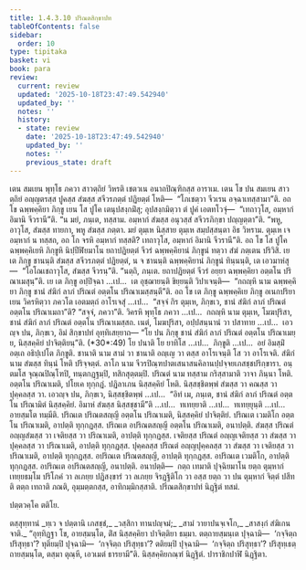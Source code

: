 ```yaml
---
title: 1.4.3.10 ปริณตสิกฺขาปท
tableOfContents: false
sidebar:
  order: 10
type: tipitaka
basket: vi
book: para
review:
  current: review
  updated: '2025-10-18T23:47:49.542940'
  updated_by: ''
  notes: ''
  history:
  - state: review
    date: '2025-10-18T23:47:49.542940'
    updated_by: ''
    notes: ''
    previous_state: draft
---
```



<DynamicBreadcrumb />


<ReviewStatus review={frontmatter.review} showDetails={true} />

<HypothesisAnnotation frontmatter={frontmatter} />

<Division number="657" book="para" e="ch" v="1" p="379">

<Paragraph number="2421" book="para">
เตน สมเยน พุทฺโธ ภควา สาวตฺถิยํ วิหรติ เชตวเน อนาถปิณฺฑิกสฺส อาราเม. เตน โข ปน สมเยน สาวตฺถิยํ อญฺญตรสฺส ปูคสฺส สํฆสฺส สจีวรภตฺตํ ปฏิยตฺตํ โหติ—  “โภเชตฺวา จีวเรน อจฺฉาเทสฺสามา”ติ. อถ โข ฉพฺพคฺคิยา ภิกฺขู เยน โส ปูโค เตนุปสงฺกมิํสุ; อุปสงฺกมิตฺวา ตํ ปูคํ เอตทโวจุํ—  “เทถาวุโส, อมฺหากํ อิมานิ จีวรานี”ติ. “น มยํ, ภนฺเต, ทสฺสาม. อมฺหากํ สํฆสฺส อนุวสฺสํ สจีวรภิกฺขา ปญฺญตฺตา”ติ. “พหู, อาวุโส, สํฆสฺส ทายกา, พหู สํฆสฺส ภตฺตา. มยํ ตุมฺเห นิสฺสาย ตุมฺเห สมฺปสฺสนฺตา อิธ วิหราม. ตุมฺเห เจ อมฺหากํ น ทสฺสถ, อถ โก จรหิ อมฺหากํ ทสฺสติ? เทถาวุโส, อมฺหากํ อิมานิ จีวรานี”ติ. อถ โข โส ปูโค ฉพฺพคฺคิเยหิ ภิกฺขูหิ นิปฺปีฬิยมาโน ยถาปฏิยตฺตํ จีวรํ ฉพฺพคฺคิยานํ ภิกฺขูนํ ทตฺวา สํฆํ ภตฺเตน ปริวิสิ. เย เต ภิกฺขู ชานนฺติ สํฆสฺส สจีวรภตฺตํ ปฏิยตฺตํ, น จ ชานนฺติ ฉพฺพคฺคิยานํ ภิกฺขูนํ ทินฺนนฺติ, เต เอวมาหํสุ—  “โอโณเชถาวุโส, สํฆสฺส จีวรนฺ”ติ. “นตฺถิ, ภนฺเต. ยถาปฏิยตฺตํ จีวรํ อยฺยา ฉพฺพคฺคิยา อตฺตโน ปริณาเมสุนฺ”ติ. เย เต ภิกฺขู อปฺปิจฺฉา …เป…  เต อุชฺฌายนฺติ ขิยฺยนฺติ วิปาเจนฺติ—  “กถญฺหิ นาม ฉพฺพคฺคิยา ภิกฺขู ชานํ สํฆิกํ ลาภํ ปริณตํ อตฺตโน ปริณาเมสฺสนฺตี”ติ.
</Paragraph>

<Paragraph number="2422" book="para">
อถ โข เต ภิกฺขู ฉพฺพคฺคิเย ภิกฺขู อเนกปริยาเยน วิครหิตฺวา ภควโต เอตมตฺถํ อาโรเจสุํ …เป…  “สจฺจํ กิร ตุมฺเห, ภิกฺขเว, ชานํ สํฆิกํ ลาภํ ปริณตํ อตฺตโน ปริณาเมถา”ติ? “สจฺจํ, ภควา”ติ. วิครหิ พุทฺโธ ภควา …เป…  กถญฺหิ นาม ตุมฺเห, โมฆปุริสา, ชานํ สํฆิกํ ลาภํ ปริณตํ อตฺตโน ปริณาเมสฺสถ. เนตํ, โมฆปุริสา, อปฺปสนฺนานํ วา ปสาทาย …เป…  เอวญฺจ ปน, ภิกฺขเว, อิมํ สิกฺขาปทํ อุทฺทิเสยฺยาถ—
</Paragraph>

</Division>
<Division number="658" book="para" e="ch" v="1" p="380">

<Paragraph number="2423" book="para">
<Emphasis>“โย ปน ภิกฺขุ ชานํ สํฆิกํ ลาภํ ปริณตํ อตฺตโน ปริณาเมยฺย, นิสฺสคฺคิยํ ปาจิตฺติยนฺ”</Emphasis>ติ. (*30*:<Emphasis>49</Emphasis>)
</Paragraph>

</Division>
<Division number="659" book="para" e="ch" v="1" p="380">

<Paragraph number="2424" book="para">
<Emphasis>โย ปนา</Emphasis>ติ โย ยาทิโส …เป…  <Emphasis>ภิกฺขู</Emphasis>ติ …เป…  อยํ อิมสฺมิํ อตฺเถ อธิปฺเปโต ภิกฺขูติ.
</Paragraph>

<Paragraph number="2425" book="para">
<Emphasis>ชานาติ</Emphasis> นาม สามํ วา ชานาติ อญฺเญ วา ตสฺส อาโรเจนฺติ โส วา อาโรเจติ.
</Paragraph>

<Paragraph number="2426" book="para">
<Emphasis>สํฆิกํ</Emphasis> นาม สํฆสฺส ทินฺนํ โหติ ปริจฺจตฺตํ.
</Paragraph>

<Paragraph number="2427" book="para">
<Emphasis>ลาโภ</Emphasis> นาม จีวรปิณฺฑปาตเสนาสนคิลานปฺปจฺจยเภสชฺชปริกฺขารา. อนฺตมโส จุณฺณปิณฺโฑปิ, ทนฺตกฏฺฐมฺปิ, ทสิกสุตฺตมฺปิ.
</Paragraph>

<Paragraph number="2428" book="para">
<Emphasis>ปริณตํ</Emphasis> นาม ทสฺสาม กริสฺสามาติ วาจา ภินฺนา โหติ.
</Paragraph>

<Paragraph number="2429" book="para">
อตฺตโน ปริณาเมติ, ปโยเค ทุกฺกฏํ. ปฏิลาเภน นิสฺสคฺคิยํ โหติ. นิสฺสชฺชิตพฺพํ สํฆสฺส วา คณสฺส วา ปุคฺคลสฺส วา. เอวญฺจ ปน, ภิกฺขเว, นิสฺสชฺชิตพฺพํ …เป…  “อิทํ เม, ภนฺเต, ชานํ สํฆิกํ ลาภํ ปริณตํ อตฺตโน ปริณามิตํ นิสฺสคฺคิยํ. อิมาหํ สํฆสฺส นิสฺสชฺชามี”ติ …เป…  ทเทยฺยาติ …เป…  ทเทยฺยุนฺติ …เป…  อายสฺมโต ทมฺมีติ.
</Paragraph>

</Division>
<Division number="660" book="para" e="ch" v="1" p="380">

<Paragraph number="2430" book="para">
ปริณเต ปริณตสญฺญี อตฺตโน ปริณาเมติ, นิสฺสคฺคิยํ ปาจิตฺติยํ.
</Paragraph>

<Paragraph number="2431" book="para">
ปริณเต เวมติโก อตฺตโน ปริณาเมติ, อาปตฺติ ทุกฺกฏสฺส. ปริณเต อปริณตสญฺญี อตฺตโน ปริณาเมติ, อนาปตฺติ. สํฆสฺส ปริณตํ อญฺญสํฆสฺส วา เจติยสฺส วา ปริณาเมติ, อาปตฺติ ทุกฺกฏสฺส. เจติยสฺส ปริณตํ อญฺญเจติยสฺส วา สํฆสฺส วา ปุคฺคลสฺส วา ปริณาเมติ, อาปตฺติ ทุกฺกฏสฺส. ปุคฺคลสฺส ปริณตํ อญฺญปุคฺคลสฺส วา สํฆสฺส วา เจติยสฺส วา ปริณาเมติ, อาปตฺติ ทุกฺกฏสฺส. อปริณเต ปริณตสญฺญี, อาปตฺติ ทุกฺกฏสฺส. อปริณเต เวมติโก, อาปตฺติ ทุกฺกฏสฺส. อปริณเต อปริณตสญฺญี, อนาปตฺติ.
</Paragraph>

</Division>
<Division number="661" book="para" e="ch" v="1" p="381">

<Paragraph number="2432" book="para">
อนาปตฺติ—  กตฺถ เทมาติ ปุจฺฉิยมาโน ยตฺถ ตุมฺหากํ เทยฺยธมฺโม ปริโภคํ วา ลเภยฺย ปฏิสงฺขารํ วา ลเภยฺย จิรฏฺฐิติโก วา อสฺส ยตฺถ วา ปน ตุมฺหากํ จิตฺตํ ปสีทติ ตตฺถ เทถาติ ภณติ, อุมฺมตฺตกสฺส, อาทิกมฺมิกสฺสาติ.

</Paragraph>
</Division>

<Paragraph number="2433" type="center" book="para">
ปริณตสิกฺขาปทํ นิฏฺฐิตํ ทสมํ.

  
ปตฺตวคฺโค ตติโย.



</Paragraph>

<Paragraph number="2434" type="center" book="para">
ตสฺสุทฺทานํ


</Paragraph>

<Paragraph number="2435" type="verses" book="para">
_ทฺเว จ ปตฺตานิ เภสชฺชํ,_  
_วสฺสิกา ทานปญฺจมํ;_  
_สามํ วายาปนจฺเจโก,_  
_สาสงฺกํ สํฆิเกน จาติ._  

</Paragraph>

<Division number="662" book="para" e="ch" v="1" p="381">

<Paragraph number="2436" book="para">
“อุทฺทิฏฺฐา โข, อายสฺมนฺโต, ติํส นิสฺสคฺคิยา ปาจิตฺติยา ธมฺมา. ตตฺถายสฺมนฺเต ปุจฺฉามิ—  ‘กจฺจิตฺถ ปริสุทฺธา’? ทุติยมฺปิ ปุจฺฉามิ—  ‘กจฺจิตฺถ ปริสุทฺธา’? ตติยมฺปิ ปุจฺฉามิ—  ‘กจฺจิตฺถ ปริสุทฺธา’? ปริสุทฺเธตฺถายสฺมนฺโต, ตสฺมา ตุณฺหี, เอวเมตํ ธารยามี”ติ.

</Paragraph>
</Division>

<Paragraph number="2437" type="center" book="para">
นิสฺสคฺคิยกณฺฑํ นิฏฺฐิตํ.



</Paragraph>

<Paragraph number="2438" type="center" book="para">
ปาราชิกปาฬิ นิฏฺฐิตา.
</Paragraph>